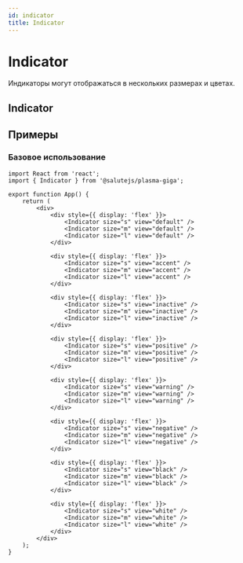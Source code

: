 ```yaml
---
id: indicator
title: Indicator
---
```



# Indicator
Индикаторы могут отображаться в нескольких размерах и цветах.

## Indicator
<Description name="Indicator" />
<PropsTable name="Indicator" exclude={['css']} />

## Примеры

### Базовое использование

```tsx live
import React from 'react';
import { Indicator } from '@salutejs/plasma-giga';

export function App() {
    return (
        <div>
            <div style={{ display: 'flex' }}>
                <Indicator size="s" view="default" />
                <Indicator size="m" view="default" />
                <Indicator size="l" view="default" />
            </div>

            <div style={{ display: 'flex' }}>
                <Indicator size="s" view="accent" />
                <Indicator size="m" view="accent" />
                <Indicator size="l" view="accent" />
            </div>

            <div style={{ display: 'flex' }}>
                <Indicator size="s" view="inactive" />
                <Indicator size="m" view="inactive" />
                <Indicator size="l" view="inactive" />
            </div>

            <div style={{ display: 'flex' }}>
                <Indicator size="s" view="positive" />
                <Indicator size="m" view="positive" />
                <Indicator size="l" view="positive" />
            </div>

            <div style={{ display: 'flex' }}>
                <Indicator size="s" view="warning" />
                <Indicator size="m" view="warning" />
                <Indicator size="l" view="warning" />
            </div>

            <div style={{ display: 'flex' }}>
                <Indicator size="s" view="negative" />
                <Indicator size="m" view="negative" />
                <Indicator size="l" view="negative" />
            </div>

            <div style={{ display: 'flex' }}>
                <Indicator size="s" view="black" />
                <Indicator size="m" view="black" />
                <Indicator size="l" view="black" />
            </div>

            <div style={{ display: 'flex' }}>
                <Indicator size="s" view="white" />
                <Indicator size="m" view="white" />
                <Indicator size="l" view="white" />
            </div>
        </div>
    );
}
```
